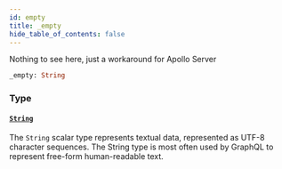 ```yaml
---
id: empty
title: _empty
hide_table_of_contents: false
---
```



Nothing to see here, just a workaround for Apollo Server

```graphql
_empty: String
```


### Type

#### [`String`](/developers/supplier-apis/supply-api/graphql/reference/scalars/string)

The `String` scalar type represents textual data, represented as UTF-8 character sequences. The String type is most often used by GraphQL to represent free-form human-readable text.





